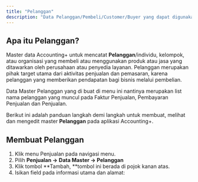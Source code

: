 ```yaml
---
title: "Pelanggan"
description: "Data Pelanggan/Pembeli/Customer/Buyer yang dapat digunakan pada proses Penjualan"
---
```


## Apa itu Pelanggan?

Master data Accounting\+ untuk mencatat **Pelanggan**/individu, kelompok, atau organisasi yang membeli atau menggunakan produk atau jasa yang ditawarkan oleh perusahaan atau penyedia layanan. Pelanggan merupakan pihak target utama dari aktivitas penjualan dan pemasaran, karena pelanggan yang memberikan pendapatan bagi bisnis melalui pembelian.

<Tip>
  Data Master Pelanggan yang di buat di menu ini nantinya merupakan list nama pelanggan yang muncul pada Faktur Penjualan, Pembayaran Penjualan dan Penjualan.
</Tip>

Berikut ini adalah panduan langkah demi langkah untuk membuat, melihat dan mengedit master **Pelanggan** pada aplikasi Accounting\+.

## Membuat Pelanggan

1. Klik menu Penjualan pada navigasi menu.
2. Pilih **Penjualan →** **Data Master → Pelanggan**
3. Klik tombol **Tambah, **tombol ini berada di pojok kanan atas. 
4. Isikan field pada informasi utama dan alamat: 